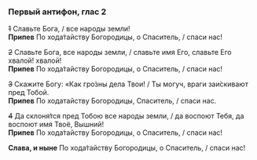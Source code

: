 ### Первый антифон, глас 2

~~1~~ Славьте Бога, / все народы земли!  
**Припев** По хода́тайству Богородицы, о Спаситель, / спаси нас!

~~2~~ Славьте Бога, все народы земли, / славьте имя Его, славьте Его хвалой! хвалой!  
**Припев** По хода́тайству Богородицы, о Спаситель, / спаси нас!

~~3~~ Скажите Богу: «Как гро́зны дела Твои! / Ты могуч, враги заи́скивают пред Тобой.  
**Припев** По ходатайству Богородицы, Спаситель, / спаси нас.

~~4~~ Да склоня́тся пред Тобою все народы земли, / да воспоют Тебя, да воспоют имя Твоё, Вышний!  
**Припев** По хода́тайству Богородицы, о Спаситель, / спаси нас!

**Слава, и ныне** По хода́тайству Богородицы, о Спаситель, / спаси нас!

